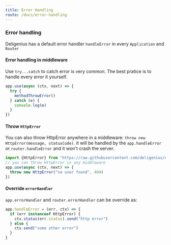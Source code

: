 ```yaml
---
title: Error Handling
route: /docs/error-handling
---
```


### Error handling

Deligenius has a default error handler `handleError`
in every `Application` and `Router`

#### Error handling in middleware

Use `try...catch` to catch error is very common.
The best pratice is to handle every error it yourself.

```ts
app.use(async (ctx, next) => {
  try {
    methodThrowError()
  } catch (e) {
    console.log(e)
  }
})
```

#### Throw `HttpError`

You can also throw HttpError anywhere in a middleware:
`throw new HttpError(message, statusCode)`.
it will be handled by the `app.handleError` or `router.handleError`
and it won't crash the server.

```ts
import {HttpError} from "https://raw.githubusercontent.com/deligenius/deligenius/master/mod.ts"
// you can throw HttpError in any middleware
app.use(async (ctx, next) => {
  throw new HttpError("no user found", 404)
})
```

#### Override `errorHandler`

`app.errorHandler` and `router.errorHandler` can be override as:

```ts
app.handleError = (err, ctx) => {
  if (err instanceof HttpError) {
    ctx.status(err.status).send("http error")
  } else {
    ctx.send("some other error")
  }
}
```
